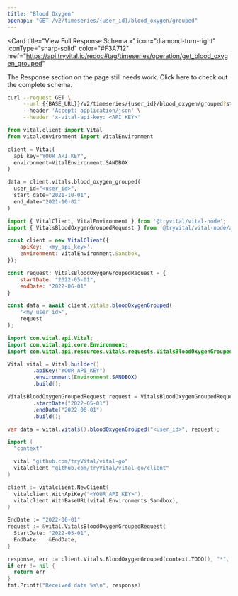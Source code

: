 ```yaml
---
title: "Blood Oxygen"
openapi: "GET /v2/timeseries/{user_id}/blood_oxygen/grouped"
---
```


<Card
  title="View Full Response Schema »"
  icon="diamond-turn-right"
  iconType="sharp-solid"
  color="#F3A712"
  href="https://api.tryvital.io/redoc#tag/timeseries/operation/get_blood_oxygen_grouped"
>
  The Response section on the page still needs work. Click here to check out the complete schema.
</Card>

<RequestExample>

```bash cURL
curl --request GET \
     --url {{BASE_URL}}/v2/timeseries/{user_id}/blood_oxygen/grouped?start_date={{START_DATE}}&end_date={{END_DATE}} \
     --header 'Accept: application/json' \
     --header 'x-vital-api-key: <API_KEY>'
```

```python Python
from vital.client import Vital
from vital.environment import VitalEnvironment

client = Vital(
  api_key="YOUR_API_KEY",
  environment=VitalEnvironment.SANDBOX
)

data = client.vitals.blood_oxygen_grouped(
  user_id="<user_id>", 
  start_date="2021-10-01", 
  end_date="2021-10-02"
)
```

```javascript Node
import { VitalClient, VitalEnvironment } from '@tryvital/vital-node';
import { VitalsBloodOxygenGroupedRequest } from '@tryvital/vital-node/api/resources/vitals';

const client = new VitalClient({
    apiKey: '<my_api_key>',
    environment: VitalEnvironment.Sandbox,
});

const request: VitalsBloodOxygenGroupedRequest = {
    startDate: "2022-05-01",
    endDate: "2022-06-01"
}

const data = await client.vitals.bloodOxygenGrouped(
    '<my_user_id>',
    request
);
```

```java Java
import com.vital.api.Vital;
import com.vital.api.core.Environment;
import com.vital.api.resources.vitals.requests.VitalsBloodOxygenGroupedRequest;

Vital vital = Vital.builder()
        .apiKey("YOUR_API_KEY")
        .environment(Environment.SANDBOX)
        .build();

VitalsBloodOxygenGroupedRequest request = VitalsBloodOxygenGroupedRequest.builder()
        .startDate("2022-05-01")
        .endDate("2022-06-01")
        .build();

var data = vital.vitals().bloodOxygenGrouped("<user_id>", request);
```

```go Go
import (
  "context"

  vital "github.com/tryVital/vital-go"
  vitalclient "github.com/tryVital/vital-go/client"
)

client := vitalclient.NewClient(
  vitalclient.WithApiKey("<YOUR_API_KEY>"),
  vitalclient.WithBaseURL(vital.Environments.Sandbox),
)

EndDate := "2022-06-01"
request := &vital.VitalsBloodOxygenGroupedRequest{
  StartDate: "2022-05-01",
  EndDate:   &EndDate,
}

response, err := client.Vitals.BloodOxygenGrouped(context.TODO(), "*", request)
if err != nil {
  return err
}
fmt.Printf("Received data %s\n", response)
```

</RequestExample>
